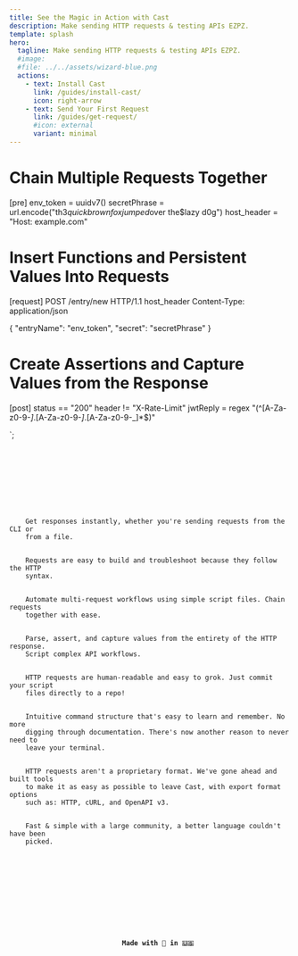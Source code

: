 ```yaml
---
title: See the Magic in Action with Cast
description: Make sending HTTP requests & testing APIs EZPZ.
template: splash
hero:
  tagline: Make sending HTTP requests & testing APIs EZPZ.
  #image:
  #file: ../../assets/wizard-blue.png
  actions:
    - text: Install Cast
      link: /guides/install-cast/
      icon: right-arrow
    - text: Send Your First Request
      link: /guides/get-request/
      #icon: external
      variant: minimal
---
```



# Chain Multiple Requests Together
[pre]
env_token = uuidv7()
secretPhrase = url.encode("th3$quick brown fox jumped$over the$lazy d0g")
host_header = "Host: example.com"

# Insert Functions and Persistent Values Into Requests

[request]
POST /entry/new HTTP/1.1
host_header
Content-Type: application/json

{
"entryName": "env_token",
"secret": "secretPhrase"
}

# Create Assertions and Capture Values from the Response

[post]
status == "200"
header != "X-Rate-Limit"
jwtReply = regex "(^[A-Za-z0-9-_]_\.[A-Za-z0-9-_]_\.[A-Za-z0-9-_]\*$)"

`;

<Code code={exampleCode} lang="js" title={fileName} mark={highlights} />
<br></br>
<br></br>
<CardGrid>
  <Card title="Lightning Fast" icon="rocket">
    Get responses instantly, whether you're sending requests from the CLI or
    from a file.
  </Card>
  <Card title="Use HTTP" icon="seti:html">
    Requests are easy to build and troubleshoot because they follow the HTTP
    syntax.
  </Card>
  <Card title="Chain Requests" icon="puzzle">
    Automate multi-request workflows using simple script files. Chain requests
    together with ease.
  </Card>
  <Card title="Response Superpowers" icon="seti:json">
    Parse, assert, and capture values from the entirety of the HTTP response.
    Script complex API workflows.
  </Card>
  <Card title="Git Friendly" icon="seti:git">
    HTTP requests are human-readable and easy to grok. Just commit your script
    files directly to a repo!
  </Card>
  <Card title="Simple CLI" icon="seti:shell">
    Intuitive command structure that's easy to learn and remember. No more
    digging through documentation. There's now another reason to never need to
    leave your terminal.
  </Card>
  <Card title="No Lock-In" icon="approve-check">
    HTTP requests aren't a proprietary format. We've gone ahead and built tools
    to make it as easy as possible to leave Cast, with export format options
    such as: HTTP, cURL, and OpenAPI v3.
  </Card>
  <Card title="Made with Go" icon="seti:go">
    Fast & simple with a large community, a better language couldn't have been
    picked.
  </Card>
</CardGrid>
<br></br>
<br></br>

<footer>
  <center>
    <b>Made with 💙 in 🇺🇸</b>
  </center>
</footer>
